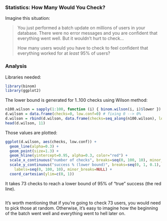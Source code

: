
### Statistics: How Many Would You Check?

Imagine this situation:

> You just performed a batch update on millions of users in your database.
> There were no error messages and you are confident that everything went well.
> But it wouldn't hurt to check…
>
> How many users would you have to check to feel confident that
> everything worked for at _least_ 95% of users?

### Analysis

Libraries needed:

```r
library(binom)
library(ggplot2)
```

The lower bound is generated for 1..100 checks using Wilson method:

```r
n100.wilson = sapply(1:100, function (i) { binom.wilson(i, i)$lower })
d.wilson = data.frame(checks=0, low.conf=0) # fixing 0 --> 0%
d.wilson = rbind(d.wilson, data.frame(checks=seq_along(n100.wilson), low.conf=n100.wilson))
head(d.wilson, 11)
```

Those values are plotted:

```r
ggplot(d.wilson, aes(checks, low.conf)) +
  geom_line(alpha=0.3) +
  geom_point(size=1.3) +
  geom_hline(yintercept=0.95, alpha=0.3, color="red") +
  scale_x_continuous("number of checks", breaks=seq(0, 100, 10), minor_breaks=NULL) +
  scale_y_continuous("success % (lower bound)", breaks=seq(0, 1, 0.1), 
    labels=seq(0, 100, 10), minor_breaks=NULL) +
  coord_cartesian(ylim=c(0, 1))
```

It takes 73 checks to reach a lower bound of 95% of "true" success (the red line).

```r
```

It's worth mentioning that if you're going to check 73 users, you would need to
pick those at random. Otherwise, it's easy to imagine how the beginning of the
batch went well and everything went to hell later on.

